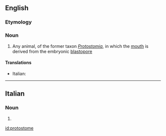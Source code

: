 ==English==
{{wikipedia}}
===Etymology===
{{confix|proto|stome|lang=en}}

===Noun===
{{en-noun}}

# Any animal, of the former taxon ''[[Protostomia]]'', in which the [[mouth]] is derived from the embryonic [[blastopore]]

====Translations====
{{trans-top|animal in which the mouth is derived from the embryonic blastophore}}
* Italian: {{t|it|protostoma|f}}
{{trans-mid}}
{{trans-bottom}}

----

==Italian==

===Noun===
{{head|it|plural}} {{g|m}}

# {{plural of|protostoma|lang=it}}

[[id:protostome]]